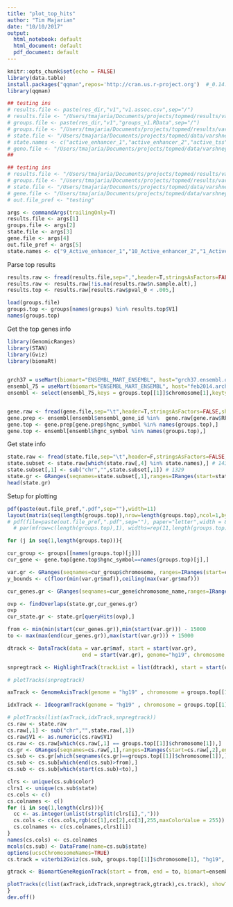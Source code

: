 ```yaml
---
title: "plot_top_hits"
author: "Tim Majarian"
date: "10/10/2017"
output:
  html_notebook: default
  html_document: default
  pdf_document: default
---
```


```r
knitr::opts_chunk$set(echo = FALSE)
library(data.table)
install.packages("qqman",repos='http://cran.us.r-project.org')  #_0.14.tar.gz")
library(qqman)

## testing ins
# results.file <- paste(res_dir,"v1","v1.assoc.csv",sep="/")
# results.file <- "/Users/tmajaria/Documents/projects/topmed/results/varshney/v6/v3.groupAssoc.csv"
# groups.file <- paste(res_dir,"v1","groups_v1.RData",sep="/")
# groups.file <- "/Users/tmajaria/Documents/projects/topmed/results/varshney/v6/groups_v6.RData"
# state.file <- "/Users/tmajaria/Documents/projects/topmed/data/varshney/varshney_islets_chromatin_state.aggregation.chr10.csv"
# state.names <- c("active_enhancer_1","active_enhancer_2","active_tss")
# geno.file <- "/Users/tmajaria/Documents/projects/topmed/data/varshney/freeze4.chr10.pass.gtonly.minDP10.genotypes.gds"
##

## testing ins
# results.file <- "/Users/tmajaria/Documents/projects/topmed/results/varshney/genomewide_v1/T2D.groupAssoc.csv"
# groups.file <- "/Users/tmajaria/Documents/projects/topmed/results/varshney/genomewide_v1/groups.RData"
# state.file <- "/Users/tmajaria/Documents/projects/topmed/data/varshney/local_cs_states/Islets.chromatinStates.bed"
# gene.file <- "/Users/tmajaria/Documents/projects/topmed/data/varshney/gtex/gtex.v6p.pancreas.expression.min.rpkm.0.1.txt"
# out.file_pref <- "testing"

args <- commandArgs(trailingOnly=T)
results.file <- args[1]
groups.file <- args[2]
state.file <- args[3]
gene.file <- args[4]
out.file_pref <- args[5]
state.names <- c("9_Active_enhancer_1","10_Active_enhancer_2","1_Active_TSS")

```

Parse top results

```r
results.raw <- fread(results.file,sep=",",header=T,stringsAsFactors=FALSE,showProgress=TRUE,data.table=FALSE)
results.raw <- results.raw[!is.na(results.raw$n.sample.alt),]
results.top <- results.raw[results.raw$pval_0 < .005,]

load(groups.file)
groups.top <- groups[names(groups) %in% results.top$V1]
names(groups.top)
```

Get the top genes info

```r

library(GenomicRanges)
library(STAN)
library(Gviz)
library(biomaRt)
  

grch37 = useMart(biomart="ENSEMBL_MART_ENSEMBL", host="grch37.ensembl.org", path="/biomart/martservice", dataset="hsapiens_gene_ensembl")
ensembl_75 = useMart(biomart="ENSEMBL_MART_ENSEMBL", host="feb2014.archive.ensembl.org", path="/biomart/martservice", dataset="hsapiens_gene_ensembl")
ensembl <- select(ensembl_75,keys = groups.top[[1]]$chromosome[1],keytype = "chromosome_name", columns =  c( "ensembl_transcript_id","hgnc_symbol", "chromosome_name","transcript_start","transcript_end", "start_position", "end_position", "ensembl_gene_id"))


gene.raw <- fread(gene.file,sep="\t",header=T,stringsAsFactors=FALSE,showProgress=TRUE,data.table=FALSE)
gene.prep <- ensembl[ensembl$ensembl_gene_id %in%  gene.raw[gene.raw$RPKM>=2 & gene.raw$Gene_Type=="protein_coding",1],] 
gene.top <- gene.prep[gene.prep$hgnc_symbol %in% names(groups.top),]
gene.top <- ensembl[ensembl$hgnc_symbol %in% names(groups.top),]

```

Get state info 

```r

state.raw <- fread(state.file,sep="\t",header=F,stringsAsFactors=FALSE,showProgress=TRUE,data.table=FALSE)
state.subset <- state.raw[which(state.raw[,4] %in% state.names),] # 14363
state.subset[,1] <- sub("chr","",state.subset[,1]) # 1329
state.gr <- GRanges(seqnames=state.subset[,1],ranges=IRanges(start=state.subset[,2],end=state.subset[,3]),state=state.subset[,4])
head(state.gr)

```

Setup for plotting

```r
pdf(paste(out.file_pref,".pdf",sep=""),width=11)
layout(matrix(seq(length(groups.top)),nrow=length(groups.top),ncol=1,byrow=T))
# pdf(file=paste(out.file_pref,".pdf",sep=""), paper="letter",width = 8,height = 11)
  # par(mfrow=c(length(groups.top),1), widths=rep(11,length(groups.top)), heights=rep(2,length(groups.top)))

for (j in seq(1,length(groups.top))){

cur_group <- groups[[names(groups.top)[j]]]
cur_gene <- gene.top[gene.top$hgnc_symbol==names(groups.top)[j],]

var.gr <- GRanges(seqnames=cur_group$chromosome, ranges=IRanges(start=cur_group$position ,end=cur_group$position), maf=-log10(cur_group$maf))
y_bounds <- c(floor(min(var.gr$maf)),ceiling(max(var.gr$maf)))

cur_genes.gr <- GRanges(seqnames=cur_gene$chromosome_name,ranges=IRanges(start=cur_gene$start_position-5000,end=cur_gene$end_position+5000),gene_id=cur_gene$ensembl_gene_id)

ovp <- findOverlaps(state.gr,cur_genes.gr)
ovp
cur_state.gr <- state.gr[queryHits(ovp),]

from <- min(min(start(cur_genes.gr)),min(start(var.gr))) - 15000
to <- max(max(end(cur_genes.gr)),max(start(var.gr))) + 15000

dtrack <- DataTrack(data = var.gr$maf, start = start(var.gr),
                        end = start(var.gr), genome="hg19", chromosome = groups.top[[1]]$chromosome[1], ylim=y_bounds, name = "-logMAF",background.title="orangered4")

snpregtrack <- HighlightTrack(trackList = list(dtrack), start = start(cur_state.gr), end=end(cur_state.gr),chromosome = groups.top[[1]]$chromosome[1], col="lightgrey", fill="lightgrey", alpha=0.7, inBackground=TRUE, background.title="orangered4")

# plotTracks(snpregtrack)

axTrack <- GenomeAxisTrack(genome = "hg19" , chromosome = groups.top[[1]]$chromosome[1])

idxTrack <- IdeogramTrack(genome = "hg19" , chromosome = groups.top[[1]]$chromosome[1])

# plotTracks(list(axTrack,idxTrack,snpregtrack))
cs.raw <- state.raw
cs.raw[,1] <- sub("chr","",state.raw[,1])
cs.raw$V1 <- as.numeric(cs.raw$V1)
cs.raw <- cs.raw[which(cs.raw[,1] == groups.top[[1]]$chromosome[1]),]
cs.gr <- GRanges(seqnames=cs.raw[,1],ranges=IRanges(start=cs.raw[,2],end=cs.raw[,3]),state=cs.raw[,4],color=cs.raw[,5])
cs.sub <- cs.gr[which(seqnames(cs.gr)==groups.top[[1]]$chromosome[1]),]
cs.sub <- cs.sub[which(end(cs.sub)>from),]
cs.sub <- cs.sub[which(start(cs.sub)<to),]

clrs <- unique(cs.sub$color)
clrs1 <- unique(cs.sub$state)
cs.cols <- c()
cs.colnames <- c()
for (i in seq(1,length(clrs))){
  cc <- as.integer(unlist(strsplit(clrs[i],",")))
  cs.cols <- c(cs.cols,rgb(cc[1],cc[2],cc[3],255,maxColorValue = 255))
  cs.colnames <- c(cs.colnames,clrs1[i])
}
names(cs.cols) <- cs.colnames
mcols(cs.sub) <- DataFrame(name=cs.sub$state)
options(ucscChromosomeNames=TRUE)
cs.track = viterbi2Gviz(cs.sub, groups.top[[1]]$chromosome[1], "hg19", from,to, cs.cols)

gtrack <- BiomartGeneRegionTrack(start = from, end = to, biomart=ensembl_75, strand="+-", genome = "hg19", chromosome=groups.top[[1]]$chromosome[1], name = "Transcripts", showId=TRUE, geneSymbol=FALSE, filters = list("ensembl_gene_id"=cur_genes.gr$gene_id), background.title="cadetblue4")

plotTracks(c(list(axTrack,idxTrack,snpregtrack,gtrack),cs.track), showTitle = TRUE, sizes=c(2,1,5,6,1), from=from,to=to)
}
dev.off()
```